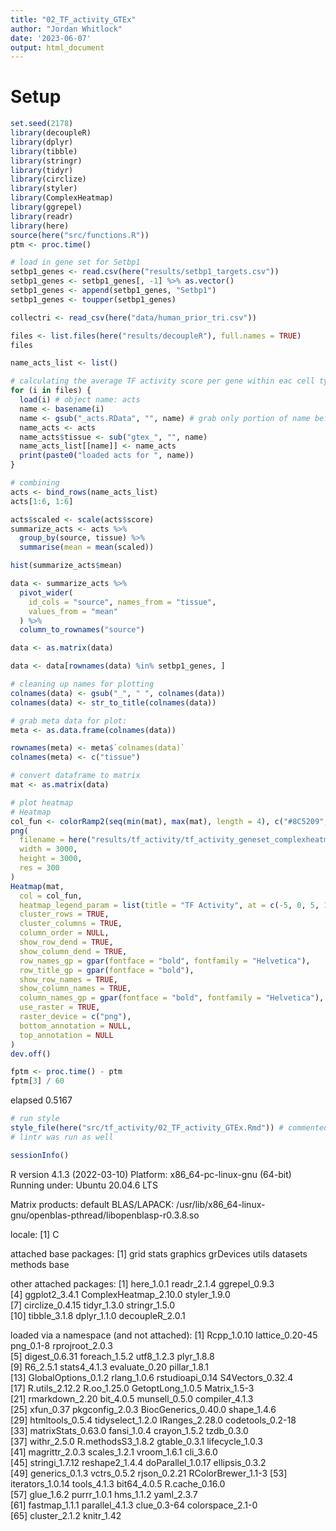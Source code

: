 ```yaml
---
title: "02_TF_activity_GTEx"
author: "Jordan Whitlock"
date: '2023-06-07'
output: html_document
---
```

# Setup
```r
set.seed(2178)
library(decoupleR)
library(dplyr)
library(tibble)
library(stringr)
library(tidyr)
library(circlize)
library(styler)
library(ComplexHeatmap)
library(ggrepel)
library(readr)
library(here)
source(here("src/functions.R"))
ptm <- proc.time()
```

```r
# load in gene set for Setbp1
setbp1_genes <- read.csv(here("results/setbp1_targets.csv"))
setbp1_genes <- setbp1_genes[, -1] %>% as.vector()
setbp1_genes <- append(setbp1_genes, "Setbp1")
setbp1_genes <- toupper(setbp1_genes)
```

```r
collectri <- read_csv(here("data/human_prior_tri.csv"))
```

```r
files <- list.files(here("results/decoupleR"), full.names = TRUE)
files

name_acts_list <- list()

# calculating the average TF activity score per gene within eac cell type across all cells
for (i in files) {
  load(i) # object name: acts
  name <- basename(i)
  name <- gsub("_acts.RData", "", name) # grab only portion of name before '_acts.RData'
  name_acts <- acts
  name_acts$tissue <- sub("gtex_", "", name)
  name_acts_list[[name]] <- name_acts
  print(paste0("loaded acts for ", name))
}

# combining
acts <- bind_rows(name_acts_list)
acts[1:6, 1:6]
```


```r
acts$scaled <- scale(acts$score)
summarize_acts <- acts %>%
  group_by(source, tissue) %>%
  summarise(mean = mean(scaled))

hist(summarize_acts$mean)
```

```r
data <- summarize_acts %>%
  pivot_wider(
    id_cols = "source", names_from = "tissue",
    values_from = "mean"
  ) %>%
  column_to_rownames("source")

data <- as.matrix(data)
```

```r
data <- data[rownames(data) %in% setbp1_genes, ]
```

```r
# cleaning up names for plotting
colnames(data) <- gsub("_", " ", colnames(data))
colnames(data) <- str_to_title(colnames(data))

# grab meta data for plot:
meta <- as.data.frame(colnames(data))

rownames(meta) <- meta$`colnames(data)`
colnames(meta) <- c("tissue")

# convert dataframe to matrix
mat <- as.matrix(data)

# plot heatmap
# Heatmap
col_fun <- colorRamp2(seq(min(mat), max(mat), length = 4), c("#8C5209", "white", "#93C4BE", "#35978F"))
png(
  filename = here("results/tf_activity/tf_activity_geneset_complexheatmap.png"),
  width = 3000,
  height = 3000,
  res = 300
)
Heatmap(mat,
  col = col_fun,
  heatmap_legend_param = list(title = "TF Activity", at = c(-5, 0, 5, 10)),
  cluster_rows = TRUE,
  cluster_columns = TRUE,
  column_order = NULL,
  show_row_dend = TRUE,
  show_column_dend = TRUE,
  row_names_gp = gpar(fontface = "bold", fontfamily = "Helvetica"),
  row_title_gp = gpar(fontface = "bold"),
  show_row_names = TRUE,
  show_column_names = TRUE,
  column_names_gp = gpar(fontface = "bold", fontfamily = "Helvetica"),
  use_raster = TRUE,
  raster_device = c("png"),
  bottom_annotation = NULL,
  top_annotation = NULL
)
dev.off()
```


```r
fptm <- proc.time() - ptm
fptm[3] / 60
```
elapsed 
 0.5167

```r
# run style
style_file(here("src/tf_activity/02_TF_activity_GTEx.Rmd")) # commented out after being run once
# lintr was run as well
```

```r
sessionInfo()
```
R version 4.1.3 (2022-03-10)
Platform: x86_64-pc-linux-gnu (64-bit)
Running under: Ubuntu 20.04.6 LTS

Matrix products: default
BLAS/LAPACK: /usr/lib/x86_64-linux-gnu/openblas-pthread/libopenblasp-r0.3.8.so

locale:
[1] C

attached base packages:
[1] grid      stats     graphics  grDevices utils     datasets  methods   base     

other attached packages:
 [1] here_1.0.1            readr_2.1.4           ggrepel_0.9.3        
 [4] ggplot2_3.4.1         ComplexHeatmap_2.10.0 styler_1.9.0         
 [7] circlize_0.4.15       tidyr_1.3.0           stringr_1.5.0        
[10] tibble_3.1.8          dplyr_1.1.0           decoupleR_2.0.1      

loaded via a namespace (and not attached):
 [1] Rcpp_1.0.10         lattice_0.20-45     png_0.1-8           rprojroot_2.0.3    
 [5] digest_0.6.31       foreach_1.5.2       utf8_1.2.3          plyr_1.8.8         
 [9] R6_2.5.1            stats4_4.1.3        evaluate_0.20       pillar_1.8.1       
[13] GlobalOptions_0.1.2 rlang_1.0.6         rstudioapi_0.14     S4Vectors_0.32.4   
[17] R.utils_2.12.2      R.oo_1.25.0         GetoptLong_1.0.5    Matrix_1.5-3       
[21] rmarkdown_2.20      bit_4.0.5           munsell_0.5.0       compiler_4.1.3     
[25] xfun_0.37           pkgconfig_2.0.3     BiocGenerics_0.40.0 shape_1.4.6        
[29] htmltools_0.5.4     tidyselect_1.2.0    IRanges_2.28.0      codetools_0.2-18   
[33] matrixStats_0.63.0  fansi_1.0.4         crayon_1.5.2        tzdb_0.3.0         
[37] withr_2.5.0         R.methodsS3_1.8.2   gtable_0.3.1        lifecycle_1.0.3    
[41] magrittr_2.0.3      scales_1.2.1        vroom_1.6.1         cli_3.6.0          
[45] stringi_1.7.12      reshape2_1.4.4      doParallel_1.0.17   ellipsis_0.3.2     
[49] generics_0.1.3      vctrs_0.5.2         rjson_0.2.21        RColorBrewer_1.1-3 
[53] iterators_1.0.14    tools_4.1.3         bit64_4.0.5         R.cache_0.16.0     
[57] glue_1.6.2          purrr_1.0.1         hms_1.1.2           yaml_2.3.7         
[61] fastmap_1.1.1       parallel_4.1.3      clue_0.3-64         colorspace_2.1-0   
[65] cluster_2.1.2       knitr_1.42  